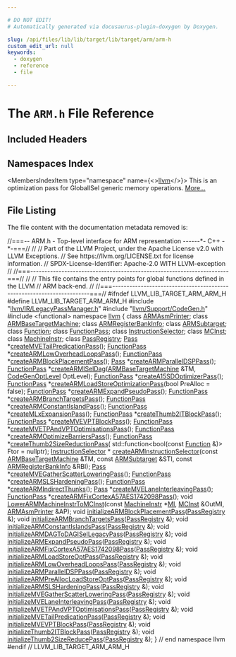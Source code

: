 ```yaml
---

# DO NOT EDIT!
# Automatically generated via docusaurus-plugin-doxygen by Doxygen.

slug: /api/files/lib/lib/target/lib/target/arm/arm-h
custom_edit_url: null
keywords:
  - doxygen
  - reference
  - file

---
```





# The `ARM.h` File Reference

<DoxygenPage pluginConfig={pluginConfig}>



## Included Headers

<IncludesList>
<IncludesListItem
  filePath="llvm/IR/LegacyPassManager.h"
  permalink="/docs/api/files/include/include/llvm/include/llvm/ir/legacypassmanager-h"
  isLocal="true" />
<IncludesListItem
  filePath="llvm/Support/CodeGen.h"
  permalink="/docs/api/files/include/include/llvm/include/llvm/support/codegen-h"
  isLocal="true" />
<IncludesListItem
  filePath="functional"
  permalink=""
  isLocal="false" />
</IncludesList>

## Namespaces Index

<MembersIndex>

<MembersIndexItem
  type="namespace"
  name={<><a href="/docs/api/namespaces/llvm">llvm</a></>}>
This is an optimization pass for GlobalISel generic memory operations. <a href="/docs/api/namespaces/llvm/#details">More...</a>
</MembersIndexItem>

</MembersIndex>


## File Listing

The file content with the documentation metadata removed is:

<ProgramListing>

<Link id="l00001" /><CodeLine lineNumber="1"><Highlight kind="comment">//===-- ARM.h - Top-level interface for ARM representation ------&#42;- C++ -&#42;-===//</Highlight><Highlight kind="normal"></Highlight></CodeLine>
<Link id="l00002" /><CodeLine lineNumber="2"><Highlight kind="normal"></Highlight><Highlight kind="comment">//</Highlight><Highlight kind="normal"></Highlight></CodeLine>
<Link id="l00003" /><CodeLine lineNumber="3"><Highlight kind="normal"></Highlight><Highlight kind="comment">// Part of the LLVM Project, under the Apache License v2.0 with LLVM Exceptions.</Highlight><Highlight kind="normal"></Highlight></CodeLine>
<Link id="l00004" /><CodeLine lineNumber="4"><Highlight kind="normal"></Highlight><Highlight kind="comment">// See https://llvm.org/LICENSE.txt for license information.</Highlight><Highlight kind="normal"></Highlight></CodeLine>
<Link id="l00005" /><CodeLine lineNumber="5"><Highlight kind="normal"></Highlight><Highlight kind="comment">// SPDX-License-Identifier: Apache-2.0 WITH LLVM-exception</Highlight><Highlight kind="normal"></Highlight></CodeLine>
<Link id="l00006" /><CodeLine lineNumber="6"><Highlight kind="normal"></Highlight><Highlight kind="comment">//</Highlight><Highlight kind="normal"></Highlight></CodeLine>
<Link id="l00007" /><CodeLine lineNumber="7"><Highlight kind="normal"></Highlight><Highlight kind="comment">//===----------------------------------------------------------------------===//</Highlight><Highlight kind="normal"></Highlight></CodeLine>
<Link id="l00008" /><CodeLine lineNumber="8"><Highlight kind="normal"></Highlight><Highlight kind="comment">//</Highlight><Highlight kind="normal"></Highlight></CodeLine>
<Link id="l00009" /><CodeLine lineNumber="9"><Highlight kind="normal"></Highlight><Highlight kind="comment">// This file contains the entry points for global functions defined in the LLVM</Highlight><Highlight kind="normal"></Highlight></CodeLine>
<Link id="l00010" /><CodeLine lineNumber="10"><Highlight kind="normal"></Highlight><Highlight kind="comment">// ARM back-end.</Highlight><Highlight kind="normal"></Highlight></CodeLine>
<Link id="l00011" /><CodeLine lineNumber="11"><Highlight kind="normal"></Highlight><Highlight kind="comment">//</Highlight><Highlight kind="normal"></Highlight></CodeLine>
<Link id="l00012" /><CodeLine lineNumber="12"><Highlight kind="normal"></Highlight><Highlight kind="comment">//===----------------------------------------------------------------------===//</Highlight><Highlight kind="normal"></Highlight></CodeLine>
<Link id="l00013" /><CodeLine lineNumber="13"><Highlight kind="normal"></Highlight></CodeLine>
<Link id="l00014" /><CodeLine lineNumber="14"><Highlight kind="normal"></Highlight><Highlight kind="preprocessor">#ifndef LLVM&#95;LIB&#95;TARGET&#95;ARM&#95;ARM&#95;H</Highlight><Highlight kind="normal"></Highlight></CodeLine>
<Link id="l00015" /><CodeLine lineNumber="15"><Highlight kind="normal"></Highlight><Highlight kind="preprocessor">#define LLVM&#95;LIB&#95;TARGET&#95;ARM&#95;ARM&#95;H</Highlight><Highlight kind="normal"></Highlight></CodeLine>
<Link id="l00016" /><CodeLine lineNumber="16"><Highlight kind="normal"></Highlight></CodeLine>
<Link id="l00017" /><CodeLine lineNumber="17"><Highlight kind="normal"></Highlight><Highlight kind="preprocessor">#include &quot;<a href="/docs/api/files/include/include/llvm/include/llvm/ir/legacypassmanager-h">llvm/IR/LegacyPassManager.h</a>&quot;</Highlight><Highlight kind="normal"></Highlight></CodeLine>
<Link id="l00018" /><CodeLine lineNumber="18"><Highlight kind="normal"></Highlight><Highlight kind="preprocessor">#include &quot;<a href="/docs/api/files/include/include/llvm/include/llvm/support/codegen-h">llvm/Support/CodeGen.h</a>&quot;</Highlight><Highlight kind="normal"></Highlight></CodeLine>
<Link id="l00019" /><CodeLine lineNumber="19"><Highlight kind="normal"></Highlight><Highlight kind="preprocessor">#include &lt;functional&gt;</Highlight><Highlight kind="normal"></Highlight></CodeLine>
<Link id="l00020" /><CodeLine lineNumber="20"><Highlight kind="normal"></Highlight></CodeLine>
<Link id="l00021" /><CodeLine lineNumber="21"><Highlight kind="normal"></Highlight><Highlight kind="keyword">namespace </Highlight><Highlight kind="normal"><a href="/docs/api/namespaces/llvm">llvm</a> &#123;</Highlight></CodeLine>
<Link id="l00022" /><CodeLine lineNumber="22"><Highlight kind="normal"></Highlight></CodeLine>
<Link id="l00023" /><CodeLine lineNumber="23"><Highlight kind="normal"></Highlight><Highlight kind="keyword">class </Highlight><Highlight kind="normal"><a href="/docs/api/classes/llvm/armasmprinter">ARMAsmPrinter</a>;</Highlight></CodeLine>
<Link id="l00024" /><CodeLine lineNumber="24"><Highlight kind="normal"></Highlight><Highlight kind="keyword">class </Highlight><Highlight kind="normal"><a href="/docs/api/classes/llvm/armbasetargetmachine">ARMBaseTargetMachine</a>;</Highlight></CodeLine>
<Link id="l00025" /><CodeLine lineNumber="25"><Highlight kind="normal"></Highlight><Highlight kind="keyword">class </Highlight><Highlight kind="normal"><a href="/docs/api/classes/llvm/armregisterbankinfo">ARMRegisterBankInfo</a>;</Highlight></CodeLine>
<Link id="l00026" /><CodeLine lineNumber="26"><Highlight kind="normal"></Highlight><Highlight kind="keyword">class </Highlight><Highlight kind="normal"><a href="/docs/api/classes/llvm/armsubtarget">ARMSubtarget</a>;</Highlight></CodeLine>
<Link id="l00027" /><CodeLine lineNumber="27"><Highlight kind="normal"></Highlight><Highlight kind="keyword">class </Highlight><Highlight kind="normal"><a href="/docs/api/classes/llvm/function">Function</a>;</Highlight></CodeLine>
<Link id="l00028" /><CodeLine lineNumber="28"><Highlight kind="normal"></Highlight><Highlight kind="keyword">class </Highlight><Highlight kind="normal"><a href="/docs/api/classes/llvm/functionpass">FunctionPass</a>;</Highlight></CodeLine>
<Link id="l00029" /><CodeLine lineNumber="29"><Highlight kind="normal"></Highlight><Highlight kind="keyword">class </Highlight><Highlight kind="normal"><a href="/docs/api/classes/llvm/instructionselector">InstructionSelector</a>;</Highlight></CodeLine>
<Link id="l00030" /><CodeLine lineNumber="30"><Highlight kind="normal"></Highlight><Highlight kind="keyword">class </Highlight><Highlight kind="normal"><a href="/docs/api/classes/llvm/mcinst">MCInst</a>;</Highlight></CodeLine>
<Link id="l00031" /><CodeLine lineNumber="31"><Highlight kind="normal"></Highlight><Highlight kind="keyword">class </Highlight><Highlight kind="normal"><a href="/docs/api/classes/llvm/machineinstr">MachineInstr</a>;</Highlight></CodeLine>
<Link id="l00032" /><CodeLine lineNumber="32"><Highlight kind="normal"></Highlight><Highlight kind="keyword">class </Highlight><Highlight kind="normal"><a href="/docs/api/classes/llvm/passregistry">PassRegistry</a>;</Highlight></CodeLine>
<Link id="l00033" /><CodeLine lineNumber="33"><Highlight kind="normal"></Highlight></CodeLine>
<Link id="l00034" /><CodeLine lineNumber="34"><Highlight kind="normal"><a href="/docs/api/classes/llvm/pass">Pass</a> &#42;<a href="/docs/api/namespaces/llvm/#a763d2c61a2a919f5098abcfb83b51042">createMVETailPredicationPass</a>();</Highlight></CodeLine>
<Link id="l00035" /><CodeLine lineNumber="35"><Highlight kind="normal"><a href="/docs/api/classes/llvm/functionpass">FunctionPass</a> &#42;<a href="/docs/api/namespaces/llvm/#a4eb1923da1bd1eb7d880c0c116944a7b">createARMLowOverheadLoopsPass</a>();</Highlight></CodeLine>
<Link id="l00036" /><CodeLine lineNumber="36"><Highlight kind="normal"><a href="/docs/api/classes/llvm/functionpass">FunctionPass</a> &#42;<a href="/docs/api/namespaces/llvm/#a7b66e4c45b612d18a55f9b1204a29494">createARMBlockPlacementPass</a>();</Highlight></CodeLine>
<Link id="l00037" /><CodeLine lineNumber="37"><Highlight kind="normal"><a href="/docs/api/classes/llvm/pass">Pass</a> &#42;<a href="/docs/api/namespaces/llvm/#ade96383e5517033e1f9ecb902654ee38">createARMParallelDSPPass</a>();</Highlight></CodeLine>
<Link id="l00038" /><CodeLine lineNumber="38"><Highlight kind="normal"><a href="/docs/api/classes/llvm/functionpass">FunctionPass</a> &#42;<a href="/docs/api/namespaces/llvm/#a4bb20ee761bbe395cebcb10af914588b">createARMISelDag</a>(<a href="/docs/api/classes/llvm/armbasetargetmachine">ARMBaseTargetMachine</a> &amp;TM,</Highlight></CodeLine>
<Link id="l00039" /><CodeLine lineNumber="39"><Highlight kind="normal">                               <a href="/docs/api/namespaces/llvm/#a8ec1bf8d7b792ca9fac56f8514db18d2">CodeGenOptLevel</a> OptLevel);</Highlight></CodeLine>
<Link id="l00040" /><CodeLine lineNumber="40"><Highlight kind="normal"><a href="/docs/api/classes/llvm/functionpass">FunctionPass</a> &#42;<a href="/docs/api/namespaces/llvm/#a92b6c1076e9bf47df74daa4b93d01315">createA15SDOptimizerPass</a>();</Highlight></CodeLine>
<Link id="l00041" /><CodeLine lineNumber="41"><Highlight kind="normal"><a href="/docs/api/classes/llvm/functionpass">FunctionPass</a> &#42;<a href="/docs/api/namespaces/llvm/#a50586bab0ed5c2d86e2fbb995385f1cc">createARMLoadStoreOptimizationPass</a>(</Highlight><Highlight kind="keywordtype">bool</Highlight><Highlight kind="normal"> PreAlloc = </Highlight><Highlight kind="keyword">false</Highlight><Highlight kind="normal">);</Highlight></CodeLine>
<Link id="l00042" /><CodeLine lineNumber="42"><Highlight kind="normal"><a href="/docs/api/classes/llvm/functionpass">FunctionPass</a> &#42;<a href="/docs/api/namespaces/llvm/#ad31d93d53d419dd9b311546df445053b">createARMExpandPseudoPass</a>();</Highlight></CodeLine>
<Link id="l00043" /><CodeLine lineNumber="43" lineLink="/docs/api/namespaces/llvm/#a5f2ea54c94c69eaea3f2e56c6aa82947"><Highlight kind="normal"><a href="/docs/api/classes/llvm/functionpass">FunctionPass</a> &#42;<a href="/docs/api/namespaces/llvm/#a5f2ea54c94c69eaea3f2e56c6aa82947">createARMBranchTargetsPass</a>();</Highlight></CodeLine>
<Link id="l00044" /><CodeLine lineNumber="44"><Highlight kind="normal"><a href="/docs/api/classes/llvm/functionpass">FunctionPass</a> &#42;<a href="/docs/api/namespaces/llvm/#ab26ecc37dfb0700afd44f8648a34ab82">createARMConstantIslandPass</a>();</Highlight></CodeLine>
<Link id="l00045" /><CodeLine lineNumber="45"><Highlight kind="normal"><a href="/docs/api/classes/llvm/functionpass">FunctionPass</a> &#42;<a href="/docs/api/namespaces/llvm/#aee069a7f67bb150e3e35514af1a491cc">createMLxExpansionPass</a>();</Highlight></CodeLine>
<Link id="l00046" /><CodeLine lineNumber="46"><Highlight kind="normal"><a href="/docs/api/classes/llvm/functionpass">FunctionPass</a> &#42;<a href="/docs/api/namespaces/llvm/#accd8c6993e53f9be4050f62eb7a9c008">createThumb2ITBlockPass</a>();</Highlight></CodeLine>
<Link id="l00047" /><CodeLine lineNumber="47"><Highlight kind="normal"><a href="/docs/api/classes/llvm/functionpass">FunctionPass</a> &#42;<a href="/docs/api/namespaces/llvm/#afe56e25d0c1c80c7b55e65be1f8ca62c">createMVEVPTBlockPass</a>();</Highlight></CodeLine>
<Link id="l00048" /><CodeLine lineNumber="48"><Highlight kind="normal"><a href="/docs/api/classes/llvm/functionpass">FunctionPass</a> &#42;<a href="/docs/api/namespaces/llvm/#a0aba0424425478249092d7041707d7d3">createMVETPAndVPTOptimisationsPass</a>();</Highlight></CodeLine>
<Link id="l00049" /><CodeLine lineNumber="49"><Highlight kind="normal"><a href="/docs/api/classes/llvm/functionpass">FunctionPass</a> &#42;<a href="/docs/api/namespaces/llvm/#a19fcc319bd8c713ca668cde8eaf6b4ee">createARMOptimizeBarriersPass</a>();</Highlight></CodeLine>
<Link id="l00050" /><CodeLine lineNumber="50"><Highlight kind="normal"><a href="/docs/api/classes/llvm/functionpass">FunctionPass</a> &#42;<a href="/docs/api/namespaces/llvm/#ae29d463045ef6115347ca315f57ec8dc">createThumb2SizeReductionPass</a>(</Highlight></CodeLine>
<Link id="l00051" /><CodeLine lineNumber="51"><Highlight kind="normal">    std::function&lt;</Highlight><Highlight kind="keywordtype">bool</Highlight><Highlight kind="normal">(</Highlight><Highlight kind="keyword">const</Highlight><Highlight kind="normal"> <a href="/docs/api/classes/llvm/function">Function</a> &amp;)&gt; Ftor = </Highlight><Highlight kind="keyword">nullptr</Highlight><Highlight kind="normal">);</Highlight></CodeLine>
<Link id="l00052" /><CodeLine lineNumber="52"><Highlight kind="normal"><a href="/docs/api/classes/llvm/instructionselector">InstructionSelector</a> &#42;</Highlight></CodeLine>
<Link id="l00053" /><CodeLine lineNumber="53"><Highlight kind="normal"><a href="/docs/api/namespaces/llvm/#a1b5635f4f0c8888f850fccb4769d8bff">createARMInstructionSelector</a>(</Highlight><Highlight kind="keyword">const</Highlight><Highlight kind="normal"> <a href="/docs/api/classes/llvm/armbasetargetmachine">ARMBaseTargetMachine</a> &amp;TM, </Highlight><Highlight kind="keyword">const</Highlight><Highlight kind="normal"> <a href="/docs/api/classes/llvm/armsubtarget">ARMSubtarget</a> &amp;STI,</Highlight></CodeLine>
<Link id="l00054" /><CodeLine lineNumber="54"><Highlight kind="normal">                             </Highlight><Highlight kind="keyword">const</Highlight><Highlight kind="normal"> <a href="/docs/api/classes/llvm/armregisterbankinfo">ARMRegisterBankInfo</a> &amp;RBI);</Highlight></CodeLine>
<Link id="l00055" /><CodeLine lineNumber="55" lineLink="/docs/api/namespaces/llvm/#a2ab707214f8ebcf98e92927728e575f6"><Highlight kind="normal"><a href="/docs/api/classes/llvm/pass">Pass</a> &#42;<a href="/docs/api/namespaces/llvm/#a2ab707214f8ebcf98e92927728e575f6">createMVEGatherScatterLoweringPass</a>();</Highlight></CodeLine>
<Link id="l00056" /><CodeLine lineNumber="56"><Highlight kind="normal"><a href="/docs/api/classes/llvm/functionpass">FunctionPass</a> &#42;<a href="/docs/api/namespaces/llvm/#aaaad358abbcffacfbc7d783b4df58625">createARMSLSHardeningPass</a>();</Highlight></CodeLine>
<Link id="l00057" /><CodeLine lineNumber="57"><Highlight kind="normal"><a href="/docs/api/classes/llvm/functionpass">FunctionPass</a> &#42;<a href="/docs/api/namespaces/llvm/#ad47ab98a6a1c669dcb4873593d18eee6">createARMIndirectThunks</a>();</Highlight></CodeLine>
<Link id="l00058" /><CodeLine lineNumber="58" lineLink="/docs/api/namespaces/llvm/#a0fadb2734f1a5e23762fd6ca39578fa6"><Highlight kind="normal"><a href="/docs/api/classes/llvm/pass">Pass</a> &#42;<a href="/docs/api/namespaces/llvm/#a0fadb2734f1a5e23762fd6ca39578fa6">createMVELaneInterleavingPass</a>();</Highlight></CodeLine>
<Link id="l00059" /><CodeLine lineNumber="59"><Highlight kind="normal"><a href="/docs/api/classes/llvm/functionpass">FunctionPass</a> &#42;<a href="/docs/api/namespaces/llvm/#adc1f1aaf98053d1f79e3c0f347e5c252">createARMFixCortexA57AES1742098Pass</a>();</Highlight></CodeLine>
<Link id="l00060" /><CodeLine lineNumber="60"><Highlight kind="normal"></Highlight></CodeLine>
<Link id="l00061" /><CodeLine lineNumber="61"><Highlight kind="normal"></Highlight><Highlight kind="keywordtype">void</Highlight><Highlight kind="normal"> <a href="/docs/api/namespaces/llvm/#a9f28245e9d46c733c5ac7db5a5fbe27e">LowerARMMachineInstrToMCInst</a>(</Highlight><Highlight kind="keyword">const</Highlight><Highlight kind="normal"> <a href="/docs/api/classes/llvm/machineinstr">MachineInstr</a> &#42;<a href="/docs/api/files/lib/lib/codegen/lib/codegen/globalisel/irtranslator-cpp/#abe44dfdea65b4f7e11e0a608ab708b76">MI</a>, <a href="/docs/api/classes/llvm/mcinst">MCInst</a> &amp;OutMI,</Highlight></CodeLine>
<Link id="l00062" /><CodeLine lineNumber="62"><Highlight kind="normal">                                  <a href="/docs/api/classes/llvm/armasmprinter">ARMAsmPrinter</a> &amp;AP);</Highlight></CodeLine>
<Link id="l00063" /><CodeLine lineNumber="63"><Highlight kind="normal"></Highlight></CodeLine>
<Link id="l00064" /><CodeLine lineNumber="64" lineLink="/docs/api/namespaces/llvm/#af7dde9e709ab3ef08973d0d6929071ca"><Highlight kind="normal"></Highlight><Highlight kind="keywordtype">void</Highlight><Highlight kind="normal"> <a href="/docs/api/namespaces/llvm/#af7dde9e709ab3ef08973d0d6929071ca">initializeARMBlockPlacementPass</a>(<a href="/docs/api/classes/llvm/passregistry">PassRegistry</a> &amp;);</Highlight></CodeLine>
<Link id="l00065" /><CodeLine lineNumber="65" lineLink="/docs/api/namespaces/llvm/#a71a253df2a9e8fdef117225bd6d3d56f"><Highlight kind="normal"></Highlight><Highlight kind="keywordtype">void</Highlight><Highlight kind="normal"> <a href="/docs/api/namespaces/llvm/#a71a253df2a9e8fdef117225bd6d3d56f">initializeARMBranchTargetsPass</a>(<a href="/docs/api/classes/llvm/passregistry">PassRegistry</a> &amp;);</Highlight></CodeLine>
<Link id="l00066" /><CodeLine lineNumber="66" lineLink="/docs/api/namespaces/llvm/#a07c7e0efa31fe3636c04315149a824d0"><Highlight kind="normal"></Highlight><Highlight kind="keywordtype">void</Highlight><Highlight kind="normal"> <a href="/docs/api/namespaces/llvm/#a07c7e0efa31fe3636c04315149a824d0">initializeARMConstantIslandsPass</a>(<a href="/docs/api/classes/llvm/passregistry">PassRegistry</a> &amp;);</Highlight></CodeLine>
<Link id="l00067" /><CodeLine lineNumber="67" lineLink="/docs/api/namespaces/llvm/#aee05f527166ead9ff5f9c7e9eb0b41e4"><Highlight kind="normal"></Highlight><Highlight kind="keywordtype">void</Highlight><Highlight kind="normal"> <a href="/docs/api/namespaces/llvm/#aee05f527166ead9ff5f9c7e9eb0b41e4">initializeARMDAGToDAGISelLegacyPass</a>(<a href="/docs/api/classes/llvm/passregistry">PassRegistry</a> &amp;);</Highlight></CodeLine>
<Link id="l00068" /><CodeLine lineNumber="68" lineLink="/docs/api/namespaces/llvm/#a9189f391832286ac8b52b0f6cc479c5f"><Highlight kind="normal"></Highlight><Highlight kind="keywordtype">void</Highlight><Highlight kind="normal"> <a href="/docs/api/namespaces/llvm/#a9189f391832286ac8b52b0f6cc479c5f">initializeARMExpandPseudoPass</a>(<a href="/docs/api/classes/llvm/passregistry">PassRegistry</a> &amp;);</Highlight></CodeLine>
<Link id="l00069" /><CodeLine lineNumber="69" lineLink="/docs/api/namespaces/llvm/#ad9e84933d6777aad61ac73ec02256798"><Highlight kind="normal"></Highlight><Highlight kind="keywordtype">void</Highlight><Highlight kind="normal"> <a href="/docs/api/namespaces/llvm/#ad9e84933d6777aad61ac73ec02256798">initializeARMFixCortexA57AES1742098Pass</a>(<a href="/docs/api/classes/llvm/passregistry">PassRegistry</a> &amp;);</Highlight></CodeLine>
<Link id="l00070" /><CodeLine lineNumber="70" lineLink="/docs/api/namespaces/llvm/#af2beb619cd5c5b4b1f518e6d21f36566"><Highlight kind="normal"></Highlight><Highlight kind="keywordtype">void</Highlight><Highlight kind="normal"> <a href="/docs/api/namespaces/llvm/#af2beb619cd5c5b4b1f518e6d21f36566">initializeARMLoadStoreOptPass</a>(<a href="/docs/api/classes/llvm/passregistry">PassRegistry</a> &amp;);</Highlight></CodeLine>
<Link id="l00071" /><CodeLine lineNumber="71" lineLink="/docs/api/namespaces/llvm/#abb117d5a135d66cdf1437bd22f6a2f5d"><Highlight kind="normal"></Highlight><Highlight kind="keywordtype">void</Highlight><Highlight kind="normal"> <a href="/docs/api/namespaces/llvm/#abb117d5a135d66cdf1437bd22f6a2f5d">initializeARMLowOverheadLoopsPass</a>(<a href="/docs/api/classes/llvm/passregistry">PassRegistry</a> &amp;);</Highlight></CodeLine>
<Link id="l00072" /><CodeLine lineNumber="72" lineLink="/docs/api/namespaces/llvm/#a8d09778af346d6e981fa54daf7f98d71"><Highlight kind="normal"></Highlight><Highlight kind="keywordtype">void</Highlight><Highlight kind="normal"> <a href="/docs/api/namespaces/llvm/#a8d09778af346d6e981fa54daf7f98d71">initializeARMParallelDSPPass</a>(<a href="/docs/api/classes/llvm/passregistry">PassRegistry</a> &amp;);</Highlight></CodeLine>
<Link id="l00073" /><CodeLine lineNumber="73" lineLink="/docs/api/namespaces/llvm/#af7da5520e1937b21fa5758952ab7677f"><Highlight kind="normal"></Highlight><Highlight kind="keywordtype">void</Highlight><Highlight kind="normal"> <a href="/docs/api/namespaces/llvm/#af7da5520e1937b21fa5758952ab7677f">initializeARMPreAllocLoadStoreOptPass</a>(<a href="/docs/api/classes/llvm/passregistry">PassRegistry</a> &amp;);</Highlight></CodeLine>
<Link id="l00074" /><CodeLine lineNumber="74" lineLink="/docs/api/namespaces/llvm/#a9dc07f2e3d2bb069cf8ba0e9b471f41b"><Highlight kind="normal"></Highlight><Highlight kind="keywordtype">void</Highlight><Highlight kind="normal"> <a href="/docs/api/namespaces/llvm/#a9dc07f2e3d2bb069cf8ba0e9b471f41b">initializeARMSLSHardeningPass</a>(<a href="/docs/api/classes/llvm/passregistry">PassRegistry</a> &amp;);</Highlight></CodeLine>
<Link id="l00075" /><CodeLine lineNumber="75" lineLink="/docs/api/namespaces/llvm/#ad01d5e31fa9109df49f57e1e5e5a45f7"><Highlight kind="normal"></Highlight><Highlight kind="keywordtype">void</Highlight><Highlight kind="normal"> <a href="/docs/api/namespaces/llvm/#ad01d5e31fa9109df49f57e1e5e5a45f7">initializeMVEGatherScatterLoweringPass</a>(<a href="/docs/api/classes/llvm/passregistry">PassRegistry</a> &amp;);</Highlight></CodeLine>
<Link id="l00076" /><CodeLine lineNumber="76" lineLink="/docs/api/namespaces/llvm/#a29b5f9c1e822e79ab45d163d9fb871ea"><Highlight kind="normal"></Highlight><Highlight kind="keywordtype">void</Highlight><Highlight kind="normal"> <a href="/docs/api/namespaces/llvm/#a29b5f9c1e822e79ab45d163d9fb871ea">initializeMVELaneInterleavingPass</a>(<a href="/docs/api/classes/llvm/passregistry">PassRegistry</a> &amp;);</Highlight></CodeLine>
<Link id="l00077" /><CodeLine lineNumber="77" lineLink="/docs/api/namespaces/llvm/#ac444647c8fade507b99c503f93b7fb1e"><Highlight kind="normal"></Highlight><Highlight kind="keywordtype">void</Highlight><Highlight kind="normal"> <a href="/docs/api/namespaces/llvm/#ac444647c8fade507b99c503f93b7fb1e">initializeMVETPAndVPTOptimisationsPass</a>(<a href="/docs/api/classes/llvm/passregistry">PassRegistry</a> &amp;);</Highlight></CodeLine>
<Link id="l00078" /><CodeLine lineNumber="78" lineLink="/docs/api/namespaces/llvm/#a25a558c9ffeac80ca80dddeac8927857"><Highlight kind="normal"></Highlight><Highlight kind="keywordtype">void</Highlight><Highlight kind="normal"> <a href="/docs/api/namespaces/llvm/#a25a558c9ffeac80ca80dddeac8927857">initializeMVETailPredicationPass</a>(<a href="/docs/api/classes/llvm/passregistry">PassRegistry</a> &amp;);</Highlight></CodeLine>
<Link id="l00079" /><CodeLine lineNumber="79" lineLink="/docs/api/namespaces/llvm/#aeb49c3df84382936601a6eab892775c7"><Highlight kind="normal"></Highlight><Highlight kind="keywordtype">void</Highlight><Highlight kind="normal"> <a href="/docs/api/namespaces/llvm/#aeb49c3df84382936601a6eab892775c7">initializeMVEVPTBlockPass</a>(<a href="/docs/api/classes/llvm/passregistry">PassRegistry</a> &amp;);</Highlight></CodeLine>
<Link id="l00080" /><CodeLine lineNumber="80" lineLink="/docs/api/namespaces/llvm/#a9dceec596069b4bbe6d5d9e016c917e0"><Highlight kind="normal"></Highlight><Highlight kind="keywordtype">void</Highlight><Highlight kind="normal"> <a href="/docs/api/namespaces/llvm/#a9dceec596069b4bbe6d5d9e016c917e0">initializeThumb2ITBlockPass</a>(<a href="/docs/api/classes/llvm/passregistry">PassRegistry</a> &amp;);</Highlight></CodeLine>
<Link id="l00081" /><CodeLine lineNumber="81" lineLink="/docs/api/namespaces/llvm/#acc836a8c5d08a8975d808d831ba10c25"><Highlight kind="normal"></Highlight><Highlight kind="keywordtype">void</Highlight><Highlight kind="normal"> <a href="/docs/api/namespaces/llvm/#acc836a8c5d08a8975d808d831ba10c25">initializeThumb2SizeReducePass</a>(<a href="/docs/api/classes/llvm/passregistry">PassRegistry</a> &amp;);</Highlight></CodeLine>
<Link id="l00082" /><CodeLine lineNumber="82"><Highlight kind="normal"></Highlight></CodeLine>
<Link id="l00083" /><CodeLine lineNumber="83"><Highlight kind="normal">&#125; </Highlight><Highlight kind="comment">// end namespace llvm</Highlight><Highlight kind="normal"></Highlight></CodeLine>
<Link id="l00084" /><CodeLine lineNumber="84"><Highlight kind="normal"></Highlight></CodeLine>
<Link id="l00085" /><CodeLine lineNumber="85"><Highlight kind="normal"></Highlight><Highlight kind="preprocessor">#endif </Highlight><Highlight kind="comment">// LLVM&#95;LIB&#95;TARGET&#95;ARM&#95;ARM&#95;H</Highlight><Highlight kind="normal"></Highlight></CodeLine>

</ProgramListing>

</DoxygenPage>

